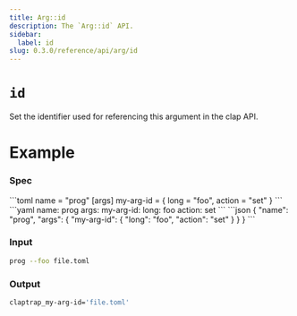 ```yaml
---
title: Arg::id
description: The `Arg::id` API.
sidebar:
  label: id
slug: 0.3.0/reference/api/arg/id
---
```



# `id` <LinkButton href="https://docs.rs/clap/latest/clap/struct.Arg.html#method.id" icon="open-book" variant="minimal" />

<Badge text="since 0.1.0" size="small" />

Set the identifier used for referencing this argument in the clap API.

# Example

### Spec

<Tabs syncKey="format">
  <TabItem label="TOML">
    ```toml
    name = "prog"
    [args]
    my-arg-id = { long = "foo", action = "set" }
    ```
  </TabItem>

  <TabItem label="YAML">
    ```yaml
    name: prog
    args:
      my-arg-id:
        long: foo
        action: set
    ```
  </TabItem>

  <TabItem label="JSON">
    ```json
    {
      "name": "prog",
      "args": {
        "my-arg-id": {
          "long": "foo",
          "action": "set"
        }
      }
    }
    ```
  </TabItem>
</Tabs>

### Input

```bash
prog --foo file.toml
```

### Output

```bash
claptrap_my-arg-id='file.toml'
```
